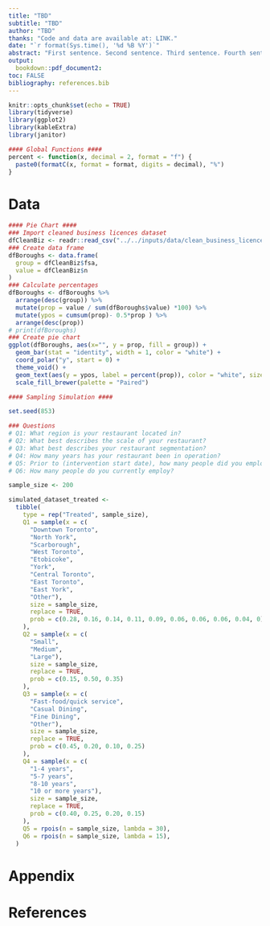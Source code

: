 ```yaml
---
title: "TBD"
subtitle: "TBD"
author: "TBD"
thanks: "Code and data are available at: LINK."
date: "`r format(Sys.time(), '%d %B %Y')`"
abstract: "First sentence. Second sentence. Third sentence. Fourth sentence."
output:
  bookdown::pdf_document2:
toc: FALSE
bibliography: references.bib
---
```


```r
knitr::opts_chunk$set(echo = TRUE)
library(tidyverse)
library(ggplot2)
library(kableExtra)
library(janitor)
```

```r
#### Global Functions ####
percent <- function(x, decimal = 2, format = "f") {   
  paste0(formatC(x, format = format, digits = decimal), "%")
}
```

# Data

```r
#### Pie Chart ####
### Import cleaned business licences dataset
dfCleanBiz <- readr::read_csv("../../inputs/data/clean_business_licences.csv")
### Create data frame
dfBoroughs <- data.frame(
  group = dfCleanBiz$fsa,
  value = dfCleanBiz$n
)
### Calculate percentages
dfBoroughs <- dfBoroughs %>% 
  arrange(desc(group)) %>%
  mutate(prop = value / sum(dfBoroughs$value) *100) %>%
  mutate(ypos = cumsum(prop)- 0.5*prop ) %>%
  arrange(desc(prop))
# print(dfBoroughs)
### Create pie chart
ggplot(dfBoroughs, aes(x="", y = prop, fill = group)) +
  geom_bar(stat = "identity", width = 1, color = "white") +
  coord_polar("y", start = 0) +
  theme_void() + 
  geom_text(aes(y = ypos, label = percent(prop)), color = "white", size=3) +
  scale_fill_brewer(palette = "Paired")
```

```r
#### Sampling Simulation ####

set.seed(853)

### Questions
# Q1: What region is your restaurant located in?
# Q2: What best describes the scale of your restaurant?
# Q3: What best describes your restaurant segmentation?
# Q4: How many years has your restaurant been in operation?
# Q5: Prior to (intervention start date), how many people did you employ?
# Q6: How many people do you currently employ?

sample_size <- 200

simulated_dataset_treated <- 
  tibble(
    type = rep("Treated", sample_size),
    Q1 = sample(x = c(
      "Downtown Toronto",
      "North York",
      "Scarborough",
      "West Toronto",
      "Etobicoke",
      "York",
      "Central Toronto",
      "East Toronto",
      "East York",
      "Other"),
      size = sample_size,
      replace = TRUE, 
      prob = c(0.28, 0.16, 0.14, 0.11, 0.09, 0.06, 0.06, 0.06, 0.04, 0)
    ),
    Q2 = sample(x = c(
      "Small",
      "Medium",
      "Large"),
      size = sample_size,
      replace = TRUE, 
      prob = c(0.15, 0.50, 0.35)
    ),
    Q3 = sample(x = c(
      "Fast-food/quick service",
      "Casual Dining",
      "Fine Dining",
      "Other"),
      size = sample_size,
      replace = TRUE, 
      prob = c(0.45, 0.20, 0.10, 0.25)
    ),
    Q4 = sample(x = c(
      "1-4 years",
      "5-7 years",
      "8-10 years",
      "10 or more years"),
      size = sample_size,
      replace = TRUE, 
      prob = c(0.40, 0.25, 0.20, 0.15)
    ),
    Q5 = rpois(n = sample_size, lambda = 30),
    Q6 = rpois(n = sample_size, lambda = 15),
  )

```

\newpage

# Appendix {-}

\newpage


# References